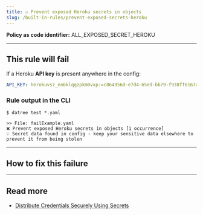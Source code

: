 ```yaml
---
title: ☑️ Prevent exposed Heroku secrets in objects
slug: /built-in-rules/prevent-exposed-secrets-heroku
---
```




<CommonOverview />

**Policy as code identifier:** ALL_EXPOSED_SECRET_HEROKU

---

## This rule will fail

If a Heroku **API key** is present anywhere in the config:

```yaml
API_KEY: herokuvsz_en6klqqzpkm0vxp:=c864956d-e7d4-65ed-bb79-f938ff6167a9
```

### Rule output in the CLI

```terminal
$ datree test *.yaml

>> File: failExample.yaml
❌ Prevent exposed Heroku secrets in objects [1 occurrence]
💡 Secret data found in config - keep your sensitive data elsewhere to prevent it from being stolen 
```

---

## How to fix this failure

<CommonHowToFix />

---

## Read more

- [Distribute Credentials Securely Using Secrets](https://kubernetes.io/docs/tasks/inject-data-application/distribute-credentials-secure/)
